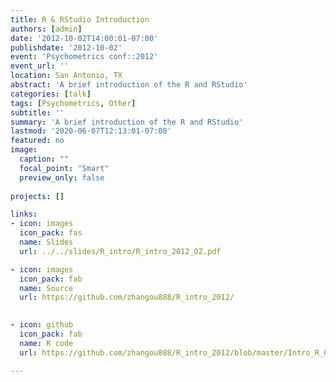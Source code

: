 ```yaml
---
title: R & RStudio Introduction 
authors: [admin]
date: '2012-10-02T14:00:01-07:00'
publishdate: '2012-10-02'
event: 'Psychometrics conf::2012'
event_url: '' 
location: San Antonio, TX
abstract: 'A brief introduction of the R and RStudio'
categories: [talk]
tags: [Psychometrics, Other]
subtitle: ''
summary: 'A brief introduction of the R and RStudio'
lastmod: '2020-06-07T12:13:01-07:00'
featured: no
image:
  caption: ""
  focal_point: "Smart"
  preview_only: false
  
projects: []

links:
- icon: images
  icon_pack: fas
  name: Slides
  url: ../../slides/R_intro/R_intro_2012_OZ.pdf

- icon: images
  icon_pack: fab
  name: Source
  url: https://github.com/zhangou888/R_intro_2012/

  
- icon: github
  icon_pack: fab
  name: R code
  url: https://github.com/zhangou888/R_intro_2012/blob/master/Intro_R_OZ.R

---
```

